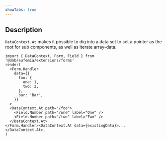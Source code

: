 ```yaml
---
showTabs: true
---
```


## Description

`DataContext.At` makes it possible to dig into a data set to set a pointer as the root for sub components, as well as iterate array-data.

```tsx
import { DataContext, Form, Field } from '@dnb/eufemia/extensions/forms'
render(
  <Form.Handler
    data={{
      foo: {
        one: 1,
        two: 2,
      },
      bar: 'Bar',
    }}
  >
  <DataContext.At path="/foo">
    <Field.Number path="/one" label="One" />
    <Field.Number path="/two" label="Two" />
  </DataContext.At>
</Form.Handler><DataContext.At data={existingData}>...</DataContext.At>,
)
```

